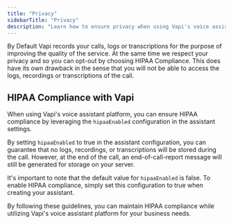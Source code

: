 ```yaml
---
title: "Privacy"
sidebarTitle: "Privacy"
description: "Learn how to ensure privacy when using Vapi's voice assistant platform."
---
```


By Default Vapi records your calls, logs or transcriptions for the purpose of improving the quality of the service. At the same time we respect your privacy and so you can opt-out by choosing HIPAA Compliance. This does have its own drawback in the sense that you will not be able to access the logs, recordings or transcriptions of the call.

## HIPAA Compliance with Vapi

When using Vapi's voice assistant platform, you can ensure HIPAA compliance by leveraging the `hipaaEnabled` configuration in the assistant settings.

By setting `hipaaEnabled` to true in the assistant configuration, you can guarantee that no logs, recordings, or transcriptions will be stored during the call. However, at the end of the call, an end-of-call-report message will still be generated for storage on your server.

It's important to note that the default value for `hipaaEnabled` is false. To enable HIPAA compliance, simply set this configuration to true when creating your assistant.

By following these guidelines, you can maintain HIPAA compliance while utilizing Vapi's voice assistant platform for your business needs.
